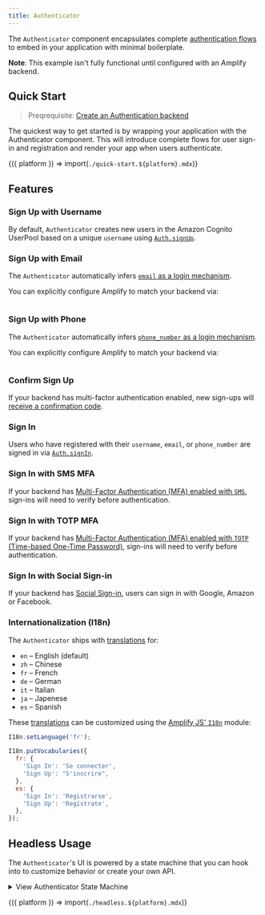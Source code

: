 ```yaml
---
title: Authenticator
---
```



The `Authenticator` component encapsulates complete [authentication flows](https://docs.amplify.aws/lib/auth/getting-started/q/platform/js)
to embed in your application with minimal boilerplate.

<Example>
  <Authenticator />

  <p className="text-sm text-center mt-6 text-gray-500 italic">
    <strong>Note</strong>: This example isn't fully functional until configured
    with an Amplify backend.
  </p>
</Example>

## Quick Start

> Preqrequisite: [Create an Authentication backend](https://docs.amplify.aws/lib/auth/getting-started/q/platform/js)

The quickest way to get started is by wrapping your application with the Authenticator component.
This will introduce complete flows for user sign-in and registration and render your app
when users authenticate.

<Fragment>{({ platform }) => import(`./quick-start.${platform}.mdx`)}</Fragment>

## Features

### Sign Up with Username

By default, `Authenticator` creates new users in the Amazon Cognito UserPool
based on a unique `username` using [`Auth.signUp`](https://docs.amplify.aws/lib/auth/emailpassword/q/platform/js).

<Feature name="sign-up-with-username" />

### Sign Up with Email

The `Authenticator` automatically infers [`email` as a login mechanism](https://docs.amplify.aws/console/auth/authentication#to-configure-how-users-log-in-to-an-app).

You can explicitly configure Amplify to match your backend via:

```js{4-10} file=../../../../../../examples/next/pages/ui/components/authenticator/sign-up-with-email/index.page.tsx#L2-L10

```

<Feature name="sign-up-with-email" />

### Sign Up with Phone

The `Authenticator` automatically infers [`phone_number` as a login mechanism](https://docs.amplify.aws/console/auth/authentication#to-configure-how-users-log-in-to-an-app).

You can explicitly configure Amplify to match your backend via:

```js{4-10} file=../../../../../../examples/next/pages/ui/components/authenticator/sign-up-with-phone/index.page.tsx#L2-L10

```

<Feature name="sign-up-with-phone" />

### Confirm Sign Up

If your backend has multi-factor authentication enabled, new sign-ups will [receive a confirmation code](https://docs.amplify.aws/lib/auth/emailpassword/q/platform/js#confirm-sign-up).

<Feature name="confirm-sign-up" />

### Sign In

Users who have registered with their `username`, `email`, or `phone_number` are signed in via [`Auth.signIn`](https://docs.amplify.aws/lib/auth/emailpassword/q/platform/js#sign-in).

<Feature name="sign-in-with-username" />

### Sign In with SMS MFA

If your backend has [Multi-Factor Authentication (MFA) enabled with `SMS`](https://docs.amplify.aws/console/auth/authentication#to-configure-how-users-log-in-to-an-app),
sign-ins will need to verify before authentication.

<Feature name="sign-in-sms-mfa" />

### Sign In with TOTP MFA

If your backend has [Multi-Factor Authentication (MFA) enabled with `TOTP` (Time-based One-Time Password)](https://docs.amplify.aws/console/auth/authentication#to-configure-how-users-log-in-to-an-app),
sign-ins will need to verify before authentication.

<Feature name="sign-in-totp-mfa" />

### Sign In with Social Sign-in

If your backend has [Social Sign-in](https://docs.amplify.aws/lib/auth/social/q/platform/js), users
can sign in with Google, Amazon or Facebook.

<Feature name="sign-in-federated" />

### Internationalization (I18n)

The `Authenticator` ships with [translations](https://github.com/aws-amplify/amplify-ui/blob/main/packages/ui/src/i18n/translations.ts) for:

- `en` – English (default)
- `zh` – Chinese
- `fr` – French
- `de` – German
- `it` – Italian
- `ja` – Japenese
- `es` – Spanish

These [translations](https://github.com/aws-amplify/amplify-ui/blob/main/packages/ui/src/i18n/translations.ts) can be customized using the [Amplify JS' `I18n`](https://docs.amplify.aws/lib/utilities/i18n/q/platform/js/) module:

```js
I18n.setLanguage('fr');

I18n.putVocabularies({
  fr: {
    'Sign In': 'Se connecter',
    'Sign Up': "S'inscrire",
  },
  es: {
    'Sign In': 'Registrarse',
    'Sign Up': 'Regístrate',
  },
});
```

<Feature name="i18n" />

## Headless Usage

The `Authenticator`'s UI is powered by a state machine that you can hook into to customize behavior or create your own API.

<details className="mb-4">
  <summary>View Authenticator State Machine</summary>

  <XStateInspector />
  <Authenticator className="hidden" />
</details>

<Fragment>{({ platform }) => import(`./headless.${platform}.mdx`)}</Fragment>
